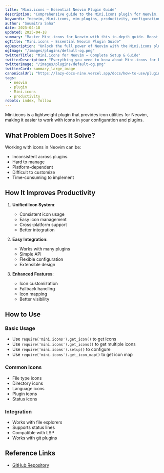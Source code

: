 ```yaml
---
title: "Mini.icons – Essential Neovim Plugin Guide"
description: "Comprehensive guide to the Mini.icons plugin for Neovim. Learn setup, features, and best practices to enhance your workflow."
keywords: "neovim, Mini.icons, vim plugins, productivity, configuration"
author: "Soumitra Saha"
date: 2025-04-18
updated: 2025-04-18
summary: "Master Mini.icons for Neovim with this in-depth guide. Boost your coding productivity and editor experience."
ogTitle: "Mini.icons – Essential Neovim Plugin Guide"
ogDescription: "Unlock the full power of Neovim with the Mini.icons plugin. Step-by-step instructions and expert tips."
ogImage: "/images/plugins/default-og.png"
twitterTitle: "Mini.icons for Neovim – Complete Setup & Guide"
twitterDescription: "Everything you need to know about Mini.icons for Neovim. Installation, configuration, and pro tips."
twitterImage: "/images/plugins/default-og.png"
twitterCard: summary_large_image
canonicalUrl: "https://lazy-docs-nine.vercel.app/docs/how-to-use/plugins/mini-icons"
tags:
  - neovim
  - plugin
  - Mini.icons
  - productivity
robots: index, follow
---
```


Mini.icons is a lightweight plugin that provides icon utilities for Neovim, making it easier to work with icons in your configuration and plugins.

## What Problem Does It Solve?

Working with icons in Neovim can be:

- Inconsistent across plugins
- Hard to manage
- Platform-dependent
- Difficult to customize
- Time-consuming to implement

## How It Improves Productivity

1. **Unified Icon System**:

   - Consistent icon usage
   - Easy icon management
   - Cross-platform support
   - Better integration

2. **Easy Integration**:

   - Works with many plugins
   - Simple API
   - Flexible configuration
   - Extensible design

3. **Enhanced Features**:
   - Icon customization
   - Fallback handling
   - Icon mapping
   - Better visibility

## How to Use

### Basic Usage

- Use `require('mini.icons').get_icon()` to get icons
- Use `require('mini.icons').get_icons()` to get multiple icons
- Use `require('mini.icons').setup()` to configure
- Use `require('mini.icons').get_icon_map()` to get icon map

### Common Icons

- File type icons
- Directory icons
- Language icons
- Plugin icons
- Status icons

### Integration

- Works with file explorers
- Supports status lines
- Compatible with LSP
- Works with git plugins

## Reference Links

- [GitHub Repository](https://github.com/echasnovski/mini.icons)
